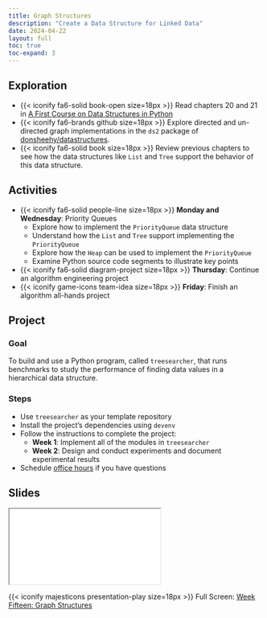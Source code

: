 ```yaml
---
title: Graph Structures
description: "Create a Data Structure for Linked Data"
date: 2024-04-22
layout: full
toc: true
toc-expand: 3
---
```


## Exploration

- {{< iconify fa6-solid book-open size=18px >}} Read chapters 20 and 21 in [A
First Course on Data Structures in
Python](https://donsheehy.github.io/datastructures/)
- {{< iconify fa6-brands github size=18px >}} Explore directed and un-directed
graph implementations in the `ds2` package of
[donsheehy/datastructures](https://github.com/donsheehy/datastructures/).
- {{< iconify fa6-solid book size=18px >}} Review previous chapters to see how
the data structures like `List` and `Tree` support the behavior of this data
structure.

## Activities

- {{< iconify fa6-solid people-line size=18px >}} **Monday and Wednesday**:
Priority Queues
  - Explore how to implement the `PriorityQueue` data structure
  - Understand how the `List` and `Tree` support implementing the `PriorityQueue`
  - Explore how the `Heap` can be used to implement the `PriorityQueue`
  - Examine Python source code segments to illustrate key points
- {{< iconify fa6-solid diagram-project size=18px >}} **Thursday**: Continue an 
algorithm engineering project
- {{< iconify game-icons team-idea size=18px >}} **Friday**: Finish an algorithm all-hands project

## Project

### Goal

To build and use a Python program, called `treesearcher`, that runs benchmarks to
study the performance of finding data values in a hierarchical data structure.

### Steps

- Use `treesearcher` as your template repository
- Install the project's dependencies using `devenv`
- Follow the instructions to complete the project:
  - **Week 1**: Implement all of the modules in `treesearcher`
  - **Week 2**: Design and conduct experiments and document experimental results
- Schedule [office hours](https://www.gregorykapfhammer.com/schedule/) if you
have questions

## Slides

```{=html}
<iframe class="slide-deck" src="../../slides/weekfifteen/"></iframe>
```

{{< iconify majesticons presentation-play size=18px >}} Full Screen: [Week
Fifteen: Graph Structures](../../slides/weekfifteen/)
